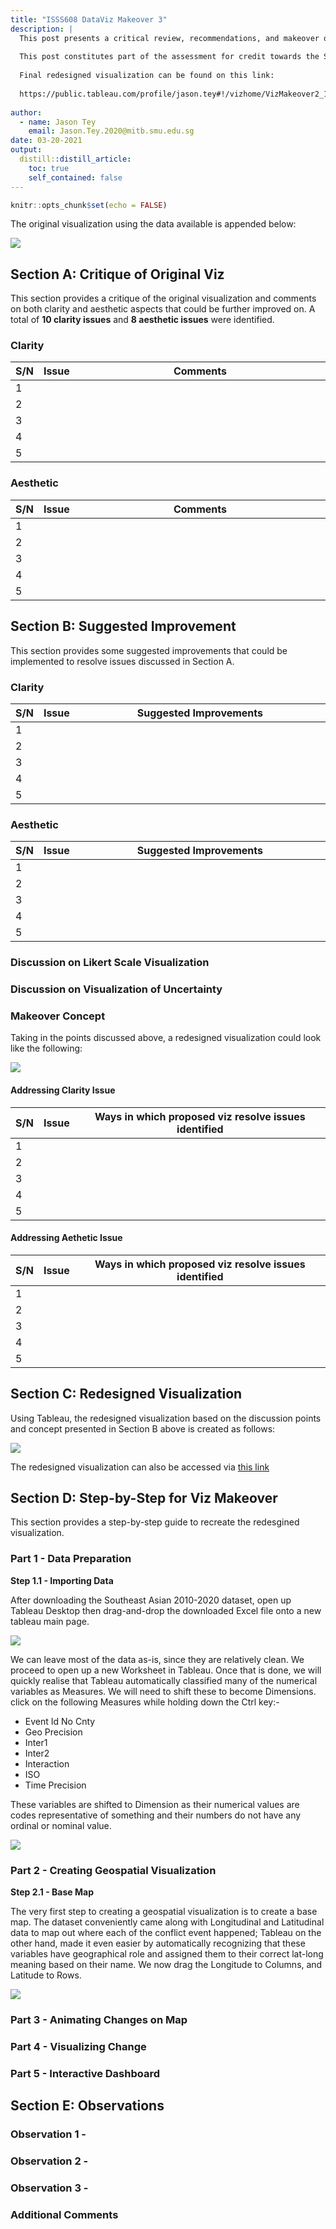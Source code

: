 ```yaml
---
title: "ISSS608 DataViz Makeover 3"
description: |
  This post presents a critical review, recommendations, and makeover of a visualization using data obtained from the Armed Conflict Location & Event Data Project, available via [this link](https://acleddata.com/data-export-tool/)
  
  This post constitutes part of the assessment for credit towards the Singapore Management Univerisity module ISSS608 Visual Analytics and Application, AY2020/2021 Term 2. 
  
  Final redesigned visualization can be found on this link: 
  
  https://public.tableau.com/profile/jason.tey#!/vizhome/VizMakeover2_16133754027850/Dashboard
  
author:
  - name: Jason Tey
    email: Jason.Tey.2020@mitb.smu.edu.sg
date: 03-20-2021
output:
  distill::distill_article:
    toc: true
    self_contained: false
---
```



```r
knitr::opts_chunk$set(echo = FALSE)
```

The original visualization using the data available is appended below: 

<img src="C:\ISSS608 Visualization Analytics\DataViz Makeover\Data Analytics Blog\_posts\2021-03-12-dataviz-makeover-3\Media\Original.PNG">


## Section A: Critique of Original Viz 

This section provides a critique of the original visualization and comments on both clarity and aesthetic aspects that could be further improved on. A total of **10 clarity issues** and **8 aesthetic issues** were identified. 

### Clarity

| S/N | Issue |Comments                                                                            |
|-----|-------|------------------------------------------------------------------------------------|
| 1   | | |
| 2   | | |
| 3   | | |
| 4   | | |
| 5   | | |

### Aesthetic

| S/N | Issue |Comments                                                                            |
|-----|-------|------------------------------------------------------------------------------------|
| 1   | | |
| 2   | | |
| 3   | | |
| 4   | | |
| 5   | | |
## Section B: Suggested Improvement

This section provides some suggested improvements that could be implemented to resolve issues discussed in Section A. 

### Clarity 

| S/N | Issue | Suggested Improvements                                                             |
|-----|-------|------------------------------------------------------------------------------------|
| 1   | | |
| 2   | | |
| 3   | | |
| 4   | | |
| 5   | | |

### Aesthetic

| S/N | Issue | Suggested Improvements                                                             |
|-----|-------|------------------------------------------------------------------------------------|
| 1   | | |
| 2   | | |
| 3   | | |
| 4   | | |
| 5   | | |


### Discussion on Likert Scale Visualization

### Discussion on Visualization of Uncertainty

### Makeover Concept


Taking in the points discussed above, a redesigned visualization could look like the following: 

<img src="C:\ISSS608 Visualization Analytics\DataViz Makeover\Data Analytics Blog\_posts\2021-02-06-dataviz-makeover-2\Media\Concept.jpg">

#### Addressing Clarity Issue

| S/N | Issue | Ways in which proposed viz resolve issues identified                                                             |
|-----|-------|------------------------------------------------------------------------------------|
| 1   | | |
| 2   | | |
| 3   | | |
| 4   | | |
| 5   | | |

#### Addressing Aethetic Issue

| S/N | Issue | Ways in which proposed viz resolve issues identified |
|-----|-------|------------------------------------------------------------------------------------|
| 1   | | |
| 2   | | |
| 3   | | |
| 4   | | |
| 5   | | |


## Section C: Redesigned Visualization

Using Tableau, the redesigned visualization based on the discussion points and concept presented in Section B above is created as follows:

<img src="C:\ISSS608 Visualization Analytics\DataViz Makeover\Data Analytics Blog\_posts\2021-03-12-dataviz-makeover-3\Media\Dashboard\Final.PNG">

The redesigned visualization can also be accessed via [this link](https://public.tableau.com/profile/jason.tey#!/vizhome/VizMakeover3/Dashboard)


## Section D: Step-by-Step for Viz Makeover 

This section provides a step-by-step guide to recreate the redesgined visualization. 

### Part 1 - Data Preparation

**Step 1.1 - Importing Data** 

After downloading the Southeast Asian 2010-2020 dataset, open up Tableau Desktop then drag-and-drop the downloaded Excel file onto a new tableau main page.

<img src="C:\ISSS608 Visualization Analytics\DataViz Makeover\Data Analytics Blog\_posts\2021-03-12-dataviz-makeover-3\Media\Step1.PNG">

We can leave most of the data as-is, since they are relatively clean. We proceed to open up a new Worksheet in Tableau. Once that is done, we will quickly realise that Tableau automatically classified many of the numerical variables as Measures. We will need to shift these to become Dimensions. click on the following Measures while holding down the Ctrl key:-

- Event Id No Cnty
- Geo Precision
- Inter1
- Inter2
- Interaction
- ISO
- Time Precision

These variables are shifted to Dimension as their numerical values are codes representative of something and their numbers do not have any ordinal or nominal value. 

<img src="C:\ISSS608 Visualization Analytics\DataViz Makeover\Data Analytics Blog\_posts\2021-03-12-dataviz-makeover-3\Media\Step3.PNG">


### Part 2 - Creating Geospatial Visualization

**Step 2.1 - Base Map** 

The very first step to creating a geospatial visualization is to create a base map. The dataset conveniently came along with Longitudinal and Latitudinal data to map out where each of the conflict event happened; Tableau on the other hand, made it even easier by automatically recognizing that these variables have geographical role and assigned them to their correct lat-long meaning based on their name. We now drag the Longitude to Columns, and Latitude to Rows.

<img src="C:\ISSS608 Visualization Analytics\DataViz Makeover\Data Analytics Blog\_posts\2021-03-12-dataviz-makeover-3\Media\Geospatial\Step1.PNG">

### Part 3 - Animating Changes on Map 


### Part 4 - Visualizing Change


### Part 5 - Interactive Dashboard


## Section E: Observations 

### Observation 1 -  


### Observation 2 -  



### Observation 3 - 


### Additional Comments




